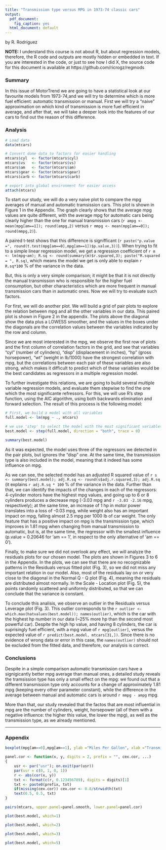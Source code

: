 ```yaml
---
title: "Transmission type versus MPG in 1973-74 classic cars"
output:
  pdf_document:
    fig_caption: yes
  html_document: default
---
```


by R. Rodríguez

**NOTE:** I understand this course is not about R, but about regression models, therefore, the R code and outputs are mostly hidden or embedded in text. If you are interested in the code, or just to see how I did X, the source code for this document is available at https://github.com/ricrogz/regmods

### Summary ###

In this issue of MotorTrend we are going to have a statistical look at our favourite models from 1973-74,and we will try to determine which is more fuel efficient: automatic transmission or manual. First we will try a "naive" approximation on which kind of transmission is more fuel efficient in average, and after that, we will take a deeper look into the features of our cars to find out the reason of this difference.

### Analysis ###
```r
# Load data
data(mtcars)

# Convert dome data to factors for easier handling
mtcars$cyl  <- factor(mtcars$cyl)
mtcars$vs   <- factor(mtcars$vs)
mtcars$am   <- factor(mtcars$am)
mtcars$gear <- factor(mtcars$gear)
mtcars$carb <- factor(mtcars$carb)

# export into global environment for easier access
attach(mtcars)
```
To start our study, we will do a very naive plot to compare the mpg averages of manual and automatic tramsission cars. This plot is shown in Figure 1 in the Appendix. The graph clearly shows that the average mpg values are quite different, with the average mpg for automatic cars being clearly higher than the one for manual transmission cars (`r ampg <- mean(mpg[am==1]); round(ampg,2)` versus `r mmpg <- mean(mpg[am==0]); round(mmpg,2)`).

A paired t-test shows that this difference is signifficant (`r paste("p.value =", round(t.test(mpg[am==0],mpg[am==1])$p.value,3))`). When trying to fit to a simple linear regression model, we get a regression coefficient of `r m <- lm(mpg~am); R.sq <- round(summary(m)$r.squared,3); paste("R.squared = ", R.sq)`, which means the model we get is only able to explain `r R.sq*100` % of the variance in the data.

But, this is only a very simple comparison; it might be that it is not directly the manual transmission who is responsible for the higher fuel consumption, but other characteristics which are more frequent in manual transmission cars than in automatic ones. Now we will try to evaluate such factors.

For first, we will do another plot. We will build a grid of pair plots to explore the relation between mpg and all the other variables in our data. This paired plot is shown in Figure 2 in the appendix. The plots above the diagonal show the data plus a LOWESS smoother, and the values in the boxes under the diagonals are the correlation values between the variables indicated by the row and column.

Since we are most interested in the mpg, we observe the first row of plots and the first column of correlation factors in the grid, and see that variables "cyl" (number of cylinders), "disp" (displacement in inches), "hp" (gross horsepower), "wt" (weight in lb/1000) have the strongest correlation with mpg, but the correlations between each pair of these variables are also strong, which makes it difficult to predict which of these variables would be the best candidates as regressors in a multiple regression model.

To further investigate this relations, we are going to build several multiple variable regression models, and evaluate them stepwise to find the one which the most significante refressors. For this, we will use R's step function, using the AIC algorithm, using both backwards elimination and forward selection. The result of this process is the following model:

```r
# First, we build a model with all variables
full.model <- lm(mpg ~ ., mtcars)

# we use 'step' to select the model with the most significant variables
best.model <- step(full.model, direction = "both", trace = 0)

summary(best.model)
```

As it was expected, the model uses three of the regressors we detected in the pair plots, but ignores the "disp" one. At the same time, the transmission type is also included in the model, meaning that it indeed has some influence on mpg.

As we can see, the selected model has an adjusted R squared value of `r s <- summary(best.model); adj.R.sq <- round(s$adj.r.squared,3); adj.R.sq` (it explains `r adj.R.sq * 100` % of the variance in the data. Further than that, we can identify the impacts of the changes in each of the regressors: 4-cylinder motors have the highest mpg values, and going up to 6 or 8 cylinders produces a decrease mpg (-3.03 mpg and `r -3.03 -2.16` mpg, respectively); at the same time, an increase of 1 hp in motor power translates into a loss of -0.03 mpg, while weight also has an important impact on mpg, falling almost 2.5 mpg per 1000 lb of car weight. The only feature that has a positive impact on mpg is the transmission type, which improves in 1.81 mpg when changing from manual transmission to automatic, but is, at the same time, the regressor with the smallest influence (p.value = 0.20646 for 'am == 1', in respect to the only alternative of 'am == 0').

Finally, to make sure we did not overlook any effect, we will analyze the residuals plots for our chosen model. The plots are shown in Figures 3 to 6 in the Appendix. In the plots, we can see that there are no recognizable patterns in the Residuals versus fitted plot (Fig. 3), so we did not miss any important relation in our model. Also, most of the residuals lay on or very close to the diagonal in the Normal Q - Q plot (Fig. 4), meaning the residuals are distributed almost normally. In the Scale - Location plot (Fig. 5), the points randomly scattered and uniformly distributed, so that we can conclude that the variance is constant.

To conclude this analisis, we observe an outlier in the Residuals versus Leverage plot (Fig. 3). This outlier corresponds to the `r outlier <- which.max(hatvalues(best.model)); names(outlier)`, which is the car with the highest hp number in our data (~25% more hp than the second most powerful car). Despite the high hp value, and having 8 cylinders, the car is suprisingly fuel efficient, with a mpg value of `r mpg[outlier]`, versus the expected value of `r predict(best.model, mtcars[31,])`. Since there is no evidence of wrong data or error in this case, the `names(outlier)` should not be excluded from the fitted data, and therefore, our analysis is correct.


### Conclusions ###

Despite in a simple comparison automatic transmission cars have a signigicantly better mpg average than manual ones, a detailed study reveals the tramsission type has only a small effect on the mpg: we found out that a different transmission type only accounts for a change of approximately 1.81 mpg (keeping every other parameter constant), while the difference in the average between manual and automatic cars is around `r mmpg - ampg` mpg.

More than that, our study revealed that the factos that are most influential in mpg are the number of cylinders, weight, horsepower (all of them with a negative influence: the higher this value, the lower the mpg), as well as the transmission type, as we already mentioned.

_______________________________________________________________________________


### Appendix ###

```r
boxplot(mpg[am==0],mpg[am==1], ylab ="Miles Per Gallon", xlab ="Transmission Type", names=c("Manual", "Automatic"))
```

```r
panel.cor <- function(x, y, digits = 2, prefix = "", cex.cor, ...)
{
    usr <- par("usr"); on.exit(par(usr))
    par(usr = c(0, 1, 0, 1))
    r <- abs(cor(x, y))
    txt <- format(c(r, 0.123456789), digits = digits)[1]
    txt <- paste0(prefix, txt)
    if(missing(cex.cor)) cex.cor <- 0.8/strwidth(txt)
    text(0.5, 0.5, txt)
}
```

```r
pairs(mtcars, upper.panel=panel.smooth, lower.panel=panel.cor)
```

```r
plot(best.model, which=1)
```

```r
plot(best.model, which=2)
```

```r
plot(best.model, which=3)
```

```r
plot(best.model, which=5)
```